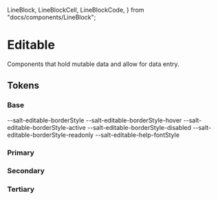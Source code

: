   LineBlock,
  LineBlockCell,
  LineBlockCode,
} from "docs/components/LineBlock";

<Meta title="Theme/Characteristics/Editable" />

# Editable

Components that hold mutable data and allow for data entry.

## Tokens

### Base

<Canvas>
  <Story name="Base">
    <DocGrid>
      <CursorBlock cursor="--salt-editable-cursor-active" />
      <CursorBlock cursor="--salt-editable-cursor-hover" />
      <CursorBlock cursor="--salt-editable-cursor-disabled" />
      <CursorBlock cursor="--salt-editable-cursor-readonly" />
      <LineBlockCell />
      <LineBlockCode>--salt-editable-borderStyle</LineBlockCode>
      <LineBlockCell />
      <LineBlockCode>--salt-editable-borderStyle-hover</LineBlockCode>
      <LineBlockCell />
      <LineBlockCode>--salt-editable-borderStyle-active</LineBlockCode>
      <LineBlockCell />
      <LineBlockCode>--salt-editable-borderStyle-disabled</LineBlockCode>
      <LineBlockCell />
      <LineBlockCode>--salt-editable-borderStyle-readonly</LineBlockCode>
      <LineBlock lineWidth="--salt-editable-borderWidth-active" />
    </DocGrid>
    <TextBlock fontStyle="--salt-editable-help-fontStyle" />
    <DocGrid textExample={true}>
      <BlankBlockCell />
      <BlankBlockCode>--salt-editable-help-fontStyle</BlankBlockCode>
    </DocGrid>
    <DocGrid>
      <ColorBlock colorVar="--salt-editable-borderColor" />
      <ColorBlock colorVar="--salt-editable-borderColor-active" />
      <ColorBlock colorVar="--salt-editable-borderColor-hover" />
      <ColorBlock colorVar="--salt-editable-borderColor-disabled" />
      <ColorBlock colorVar="--salt-editable-borderColor-readonly" />
    </DocGrid>
  </Story>
</Canvas>

### Primary

<Canvas>
  <Story name="Primary">
    <DocGrid>
      <ColorBlock colorVar="--salt-editable-primary-background" />
      <ColorBlock colorVar="--salt-editable-primary-background-hover" />
      <ColorBlock colorVar="--salt-editable-primary-background-active" />
      <ColorBlock colorVar="--salt-editable-primary-background-disabled" />
      <ColorBlock colorVar="--salt-editable-primary-background-readonly" />
    </DocGrid>
  </Story>
</Canvas>

### Secondary

<Canvas>
  <Story name="Secondary">
    <DocGrid>
      <ColorBlock colorVar="--salt-editable-secondary-background" />
      <ColorBlock colorVar="--salt-editable-secondary-background-hover-gh" />
      <ColorBlock colorVar="--salt-editable-secondary-background-active" />
      <ColorBlock colorVar="--salt-editable-secondary-background-disabled" />
      <ColorBlock colorVar="--salt-editable-secondary-background-readonly" />
    </DocGrid>
  </Story>
</Canvas>

### Tertiary

<Canvas>
  <Story name="Tertiary">
    <DocGrid>
      <ColorBlock colorVar="--salt-editable-tertiary-background" />
      <ColorBlock colorVar="--salt-editable-tertiary-background-hover" />
      <ColorBlock colorVar="--salt-editable-tertiary-background-active" />
      <ColorBlock colorVar="--salt-editable-tertiary-background-disabled" />
      <ColorBlock colorVar="--salt-editable-tertiary-background-readonly" />
    </DocGrid>
  </Story>
</Canvas>
